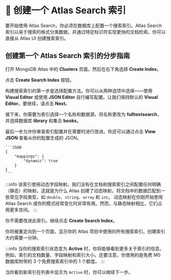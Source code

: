 # 👐 创建一个 Atlas Search 索引

要开始使用 Atlas Search，你必须在数据库上配置一个搜索索引。Atlas Search 索引以易于搜索的格式分类数据，并通过特定标识符实现更快的文档检索。你可以直接从 Atlas UI 创建搜索索引。

## 创建第一个 Atlas Search 索引的分步指南

打开 MongoDB Atlas 中的 **Clusters** 页面，然后在右下角选择 **Create Index**。

<Screenshot alt="在 'Clusters' 页面中高亮显示的 'Create Index' 链接" src="img/screenshots/2-search/2-search-index/1-create-index.png" url="https://cloud.mongodb.com" />

点击 **Create Search Index** 按钮。

<Screenshot alt="高亮显示的 'Create Search Index' 按钮" src="img/screenshots/2-search/2-search-index/2-create-search-index.png" url="https://cloud.mongodb.com" />

构建搜索索引的第一步是选择配置方法。你可以从两种选项中选择——使用 **Visual Editor** 或使用 **JSON Editor** 自行编写配置。让我们保持默认的 **Visual Editor**。要继续，请点击 **Next**。

<Screenshot alt="创建新搜索索引的 'Configuration Method' 步骤" src="img/screenshots/2-search/2-search-index/3-search-index-config-method.png" url="https://cloud.mongodb.com" />

接下来，你需要为索引选择一个名称和数据源。将名称更改为 **fulltextsearch**，并选择数据库 **library** 和集合 **books**。

<Screenshot alt="创建新搜索索引的 'Name & Data Source' 步骤" src="img/screenshots/2-search/2-search-index/4-search-index-config-name-datasource.png" url="https://cloud.mongodb.com" />

最后一步允许你审查索引配置并在需要时进行改进。你还可以通过点击 **View JSON** 查看从你的配置生成的 JSON。

    ```JSON
    {
        "mappings": {
            "dynamic": true
        }
    }
    ```

:::info
该索引使用动态字段映射。我们没有在文档和搜索索引之间配置任何明确（静态）的映射。这就是为什么 Atlas 创建了动态映射，将文档中的数据匹配到一些常见字段类型，如 `double`、`string`、`array` 和 `int`。
动态映射在你刚开始使用 Atlas Search 或你的模式经常变化时非常有用。然而，与静态映射相比，它们占用更多空间。
:::

你不需要改进此索引。继续点击 **Create Search Index**。

<Screenshot alt="创建新搜索索引的 'Review & Refine' 步骤" src="img/screenshots/2-search/2-search-index/5-search-index-config-refine.png" url="https://cloud.mongodb.com" />

你将被重定向到一个页面，显示你的 Atlas 项目中使用的所有搜索索引。创建索引大约需要一分钟。

:::info
当你的搜索索引状态变为 **Active** 时，你将能够看到更多关于索引的信息。例如，索引的文档数量、字段映射和索引大小。还要注意，你使用的是免费 M0 数据库附带的 3 个免费搜索索引中的 1 个额度。
:::

<Screenshot alt="高亮显示新创建的索引的 'Search Indexes' 页面" src="img/screenshots/2-search/2-search-index/6-search-indexes-list.png" url="https://cloud.mongodb.com" />

当你看到新索引在列表中显示为 `Active` 时，你可以继续下一步。